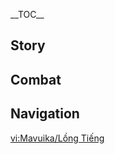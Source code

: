 {{CharacterTabs}}
{{LanguageTabs}}
__TOC__
==Story==
{{VO/Story
|character           = Mavuika
|language            = zh
|language_s          = zh
|language_t          = zh-tw
|name_s              = 玛薇卡
|name_t              = 瑪薇卡

|vo_01_01_title_s    = 初次见面…
|vo_01_01_title_t    = 初次見面…
|vo_01_01_subtitle   = Hello
|vo_01_01_file       = VO_{language}{character} Hello.ogg
|vo_01_01_tx_s       = 追寻火焰在时间长河中的足迹，我们将至黑之地以血泪铸成家园，而今，长路向前延续，旅途正待新篇。现任火神玛薇卡，助你的视野中再无漆黑。
|vo_01_01_tx_t       = 追尋火焰在時間長河中的足跡，我們將至黑之地以血淚鑄成家園。而今，長路向前延續，旅途正待新篇。現任火神瑪薇卡，使{{MC|m=你|f=妳}}的視野中再無漆黑。
|vo_01_01_rm         = 

|vo_02_01_title_s    = 闲聊·冒险
|vo_02_01_title_t    = 閒聊·冒險
|vo_02_01_subtitle   = Chat: Adventures
|vo_02_01_file       = VO_{language}{character} Chat - Adventures.ogg
|vo_02_01_tx_s       = 探索与挑战…嗯，冒险家的生活很合我的胃口。
|vo_02_01_tx_t       = 探索與挑戰…嗯，冒險家的生活很合我的胃口。
|vo_02_01_rm         = 

|vo_02_02_title_s    = 闲聊·体验
|vo_02_02_title_t    = 閒聊·體驗
|vo_02_02_subtitle   = Chat: Experience
|vo_02_02_file       = VO_{language}{character} Chat - Experience.ogg
|vo_02_02_tx_s       = 神明总是在天上待着，不常来地上走走可不行。
|vo_02_02_tx_t       = 神明總是在天上待著，不常來地上走走可不行。
|vo_02_02_rm         = 

|vo_02_03_title_s    = 闲聊·循光
|vo_02_03_title_t    = 閒聊·循光
|vo_02_03_subtitle   = Chat: Light
|vo_02_03_file       = VO_{language}{character} Chat - Light.ogg
|vo_02_03_tx_s       = 许多昆虫有循光而行的本能，人类也是如此，只是我们称那道光为「希望」。
|vo_02_03_tx_t       = 許多昆蟲有循光而行的本能，人類也是如此，只是我們稱那道光為「希望」。
|vo_02_03_rm         = 

|vo_03_01_title_s    = 下雪的时候…
|vo_03_01_title_t    = 下雪的時候…
|vo_03_01_subtitle   = When It Snows
|vo_03_01_file       = VO_{language}{character} When It Snows.ogg
|vo_03_01_tx_s       = 嗯&mdash;&mdash;好凉快啊，纳塔可没有这样的好地方。
|vo_03_01_tx_t       = 嗯&mdash;&mdash;好涼快啊，納塔可沒有這樣的好地方。
|vo_03_01_rm         = 

|vo_03_02_title_s    = 阳光很好…
|vo_03_02_title_t    = 陽光很好…
|vo_03_02_subtitle   = When the Sun Is Out
|vo_03_02_file       = VO_{language}{character} When the Sun Is Out.ogg
|vo_03_02_tx_s       = 天气真好，很适合户外观光。走，上车，跟我去跑两圈？
|vo_03_02_tx_t       = 天氣真好，很適合戶外觀光。走，上車，跟我去跑兩圈？
|vo_03_02_rm         = 

|vo_03_03_title_s    = 雨过天晴…
|vo_03_03_title_t    = 雨過天晴…
|vo_03_03_subtitle   = After the Rain
|vo_03_03_file       = VO_{language}{character} After the Rain.ogg
|vo_03_03_tx_s       = 湿漉漉的很不舒服吧？正好休息片刻，我用火帮你烘干一下。
|vo_03_03_tx_t       = 濕搭搭的很不舒服吧？正好休息片刻，我用火幫{{MC|m=你|f=妳}}烘乾一下。
|vo_03_03_rm         = 

|vo_03_04_title_s    = 在沙漠的时候…
|vo_03_04_title_t    = 在沙漠的時候…
|vo_03_04_subtitle   = In the Desert
|vo_03_04_file       = VO_{language}{character} In the Desert.ogg
|vo_03_04_tx_s       = 沙子是火焰与文明的天敌，唯有断壁残垣还在讲述着过往。
|vo_03_04_tx_t       = 沙子是火焰與文明的天敵，唯有斷垣殘壁還在講述著過往。
|vo_03_04_rm         = 

|vo_04_01_title_s    = 早上好…
|vo_04_01_title_t    = 早安…
|vo_04_01_subtitle   = Good Morning
|vo_04_01_file       = VO_{language}{character} Good Morning.ogg
|vo_04_01_tx_s       = 醒过来的时候，我会把一天的计划在脑中快速过一次，然后…就会失望地发现，我必须起床了。
|vo_04_01_tx_t       = 醒過來的時候，我會把一天的計畫在腦中快速過一次，然後…就會失望地發現，我必須起床了。
|vo_04_01_rm         = 

|vo_04_02_title_s    = 中午好…
|vo_04_02_title_t    = 午安…
|vo_04_02_subtitle   = Good Afternoon
|vo_04_02_file       = VO_{language}{character} Good Afternoon.ogg
|vo_04_02_tx_s       = 吃过午饭了吗？「沃陆之邦」送来了新鲜的水果，我感觉是很棒的餐后甜点，尝尝看吧。
|vo_04_02_tx_t       = 吃過午飯了嗎？「沃陸之邦」送來了新鮮的水果，我覺得是很棒的餐後甜點，吃吃看吧。
|vo_04_02_rm         = 

|vo_04_03_title_s    = 晚上好…
|vo_04_03_title_t    = 晚上好…
|vo_04_03_subtitle   = Good Evening
|vo_04_03_file       = VO_{language}{character} Good Evening.ogg
|vo_04_03_tx_s       = 「回声之子」道路整修的方案及预算，嗯…哦，晚上好，已经这个时间了啊。
|vo_04_03_tx_t       = 「回聲之子」道路整修的方案及預算，嗯…哦，{{MC|m=你|f=妳}}好，已經這個時間了啊。
|vo_04_03_rm         = 

|vo_04_04_title_s    = 晚安…
|vo_04_04_title_t    = 晚安…
|vo_04_04_subtitle   = Good Night
|vo_04_04_file       = VO_{language}{character} Good Night.ogg
|vo_04_04_tx_s       = 晚安，我还要再忙一些事，就当是休息了。啊，我的意思是，「忙碌」对我而言是一种享受。
|vo_04_04_tx_t       = 晚安，我還要再忙一些事，就當是休息了。啊，我的意思是「忙碌」對我而言是一種享受。
|vo_04_04_rm         = 

|vo_05_01_title_s    = 关于玛薇卡自己·头发
|vo_05_01_title_t    = 關於瑪薇卡自己·頭髮
|vo_05_01_subtitle   = About {character}: Hair
|vo_05_01_file       = VO_{language}{character} About {character} - Hair.ogg
|vo_05_01_tx_s       = 好奇我的头发？放心吧，这是种非常友善的火，一点都不烫，也不会引燃任何物品，它只会在敌人的身上展现出全部的威力&mdash;&mdash;你明白我的意思吧？
|vo_05_01_tx_t       = 好奇我的頭髮？放心吧，這是種非常友善的火，一點都不燙，也不會引燃任何物品，只會在敵人的身上展現出全部的威力&mdash;&mdash;{{MC|m=你|f=妳}}明白我的意思吧？
|vo_05_01_rm         = 

|vo_05_02_title_s    = 关于玛薇卡自己·留言
|vo_05_02_title_t    = 關於瑪薇卡自己·留言
|vo_05_02_subtitle   = About {character}: Message
|vo_05_02_quest      = Black Stone Under a White Stone
|vo_05_02_friendship = 4
|vo_05_02_file       = VO_{language}{character} About {character} - Message.ogg
|vo_05_02_tx_s       = 纳塔历史上存在很多火神，他们都会选出最关键的知识与记忆放入圣火，提供给继位者学习。由于信息量很大，有时候甚至会影响到学习者的神智，所以我在火中留下了一句话&mdash;&mdash;「成为火之前，请先为自我的存在而骄傲。」
|vo_05_02_tx_t       = 納塔歷史上存在很多火神，他們都會選出最關鍵的知識與記憶放入聖火，提供給繼位者學習。由於資訊量很大，有時候甚至會影響到學習者的神智，所以我在火中留下了一句話&mdash;&mdash;「成為火之前，請先為自我的存在而驕傲。」
|vo_05_02_rm         = 

|vo_06_01_title_s    = 关于我们·执剑
|vo_06_01_title_t    = 關於我們·執劍
|vo_06_01_subtitle   = About Us: Fighting Side By Side
|vo_06_01_quest      = Incandescent Ode of Resurrection
|vo_06_01_file       = VO_{language}{character} About Us - Fighting Side By Side.ogg
|vo_06_01_tx_s       = 计划是最可靠的指引，但也绝非不可改动的神圣律令，我在五百年前无法预知你的到来，但当我见到并了解你之后，我就知道计划值得因你而变动。从结果上看，与你一同执剑，是无比正确的决断。
|vo_06_01_tx_t       = 計畫是最可靠的指引，但也絕非不可改動的神聖律令。我在五百年前無法預知{{MC|m=你|f=妳}}的到來，但當我見到{{MC|m=你|f=妳}}、瞭解{{MC|m=你|f=妳}}之後，我就知道計畫值得因{{MC|m=你|f=妳}}而變動。從結果上看，與{{MC|m=你|f=妳}}一同執劍是無比正確的決斷。
|vo_06_01_rm         = 

|vo_06_02_title_s    = 关于我们·古名
|vo_06_02_title_t    = 關於我們·古名
|vo_06_02_subtitle   = About Us: Ancient Names
|vo_06_02_quest      = Incandescent Ode of Resurrection
|vo_06_02_friendship = 6
|vo_06_02_file       = VO_{language}{character} About Us - Ancient Names.ogg
|vo_06_02_tx_s       = 你可能还没有意识到「杜麦尼」这个全新的古名会在未来的纳塔留下多么重要的影响：之后的每一代人讲起「杜麦尼」的故事，就会提到这场战斗，提及每一位英雄，而「杜麦尼」会和「基扬戈兹」紧密相连，我们将会和纳塔一同存续到永远。
|vo_06_02_tx_t       = {{MC|m=你|f=妳}}可能還沒有意識到「杜麥尼」這個全新的古名，會在未來的納塔留下多麼重要的影響。之後的每一代人講起「杜麥尼」的故事，就會提到這場戰鬥、提及每一位英雄，而「杜麥尼」會和「基揚戈茲」緊密相連，我們將會和納塔一同存續到永遠。
|vo_06_02_rm         = 

|vo_07_01_title_s    = 关于「神之眼」…
|vo_07_01_title_t    = 關於「神之眼」…
|vo_07_01_subtitle   = About the [[Vision]]
|vo_07_01_friendship = 4
|vo_07_01_file       = VO_{language}{character} About the Vision.ogg
|vo_07_01_tx_s       = 对人类来说，「神之眼」和「古名」都是来自神明的馈赠，区别在于前者赐予了元素力，而后者提供的则是精神上的支持。但我始终认为，有无身外之物的加持都不妨碍一个人变得伟大，成为英雄，因为更重要的东西，是炽热的「心」。
|vo_07_01_tx_t       = 對人類來說，「神之眼」和「古名」都是來自神明的饋贈，區別在於前者賜予了元素力，而後者提供的則是精神上的支持。但我始終認為有無身外之物的加持，都不影響一個人變得偉大、成為英雄，因為更重要的東西，是熾熱的「心」。
|vo_07_01_rm         = 

|vo_07_02_title_s    = 有什么想要分享…
|vo_07_02_title_t    = 有什麼想要分享…
|vo_07_02_subtitle   = Something to Share
|vo_07_02_file       = VO_{language}{character} Something to Share.ogg
|vo_07_02_tx_s       = 小时候我父亲告诉我，一个木桶能装多少水，取决于最短的那块木板，但如果想要不断进步，就要甘愿成为那块最短的木板&mdash;&mdash;承认自我的不足，向优秀者请教，这样的人并不是失败者，而是进取者。
|vo_07_02_tx_t       = 小時候我父親告訴我，一個木桶能裝多少水取決於最短的那塊木板，但如果想要不斷進步，就要甘願成為那塊最短的木板&mdash;&mdash;承認自我的不足、向優秀者請教，這樣的人並不是失敗者，而是進取者。
|vo_07_02_rm         = 

|vo_07_03_title_s    = 感兴趣的见闻…
|vo_07_03_title_t    = 感興趣的見聞…
|vo_07_03_subtitle   = Interesting Things
|vo_07_03_file       = VO_{language}{character} Interesting Things.ogg
|vo_07_03_tx_s       = 幼年的匿叶龙特别可爱，我的龙伙伴希塔塔特别特别黏人，只要看见我，不管离我多远，都会开心地冲进我怀里来。这让我妹妹伊妮有点嫉妒，所以她看到希塔塔跑过来的时候，她也会跑过来，我得同时接住他们两个，哈哈哈。
|vo_07_03_tx_t       = 幼年的匿葉龍非常可愛，我的龍夥伴希塔塔特別特別黏人，只要看見我&mdash;&mdash;不管離我多遠&mdash;&mdash;都會開心地衝進我懷裡來。這讓我妹妹伊妮有點嫉妒，所以她看到希塔塔跑過來的時候，她也會跑過來，我得同時接住他們兩個，哈哈哈。
|vo_07_03_rm         = 

|vo_08_01_title_s    = 关于希诺宁…
|vo_08_01_title_t    = 關於希諾寧…
|vo_08_01_subtitle   = About [[Xilonen]]
|vo_08_01_friendship = 4
|vo_08_01_file       = VO_{language}{character} About Xilonen.ogg
|vo_08_01_tx_s       = 希诺宁是纳塔最优秀的工匠之一，不仅掌握古名的打造方法，还对秘源技术颇有研究，就算是需要创造前所未有的东西，她也勇于挑战，总能拿出好的结果，虽然过程通常会有点波折…嗯，比如改设计之类的。
|vo_08_01_tx_t       = 希諾寧是納塔最優秀的工匠之一，不僅掌握古名的打造方法，還對秘源技術頗有研究。就算是需要創造前所未有的東西，她也勇於挑戰，總能拿出好結果，雖然過程通常會有點波折…嗯，譬如改設計之類的。
|vo_08_01_rm         = 

|vo_08_02_title_s    = 关于茜特菈莉…
|vo_08_02_title_t    = 關於茜特菈莉…
|vo_08_02_subtitle   = About [[Citlali]]
|vo_08_02_quest      = The Rainbow Destined to Burn
|vo_08_02_friendship = 4
|vo_08_02_file       = VO_{language}{character} About Citlali.ogg
|vo_08_02_tx_s       = 很多人觉得她脾气古怪，难以相处，我认为只是普通的琐事不配让她放在心上。当真正需要她担心的事出现，她会有多认真，你们应该已经见识过了…有时候我觉得像她这样的性格很容易被卷入险境，所以我会向她隐瞒一些东西，可是…想要不被她洞察到也很难，她太敏锐了。
|vo_08_02_tx_t       = 很多人覺得她脾氣古怪、難以相處，我認為只是普通的瑣事不配讓她放在心上。當真正需要她擔心的事出現她會有多認真，{{MC|m=你|f=妳}}們應該已經見識過了…有時候我覺得像她這樣的性格很容易被捲入險境，所以我會向她隱瞞一些東西，可是…想要不被她洞察到也很難，她太敏銳了。
|vo_08_02_rm         = 

|vo_08_03_title_s    = 关于恰斯卡…
|vo_08_03_title_t    = 關於恰斯卡…
|vo_08_03_subtitle   = About [[Chasca]]
|vo_08_03_quest      = Incandescent Ode of Resurrection
|vo_08_03_friendship = 4
|vo_08_03_file       = VO_{language}{character} About Chasca.ogg
|vo_08_03_tx_s       = 能在深渊的影响下存活，本就是种奇迹，更令人感动的是，她在纳塔邂逅的人与龙，共同帮助她找到了活下去的「理由」。现在我已无须担心她的坚韧，但我还是想要尽我所能，为她留出一个更加温柔的「居所」&mdash;&mdash;再坚强的人，也需要休息。
|vo_08_03_tx_t       = 能在深淵的影響下存活本就是種奇蹟，更令人感動的是她在納塔邂逅的人與龍，共同幫助她找到了活下去的「理由」。現在我已無須擔心她的堅韌，但我還是想要盡我所能為她留出一個更加溫柔的「居所」&mdash;&mdash;再堅強的人，也需要休息。
|vo_08_03_rm         = 

|vo_08_04_title_s    = 关于欧洛伦…
|vo_08_04_title_t    = 關於歐洛倫…
|vo_08_04_subtitle   = About [[Ororon]]
|vo_08_04_quest      = The Rainbow Destined to Burn
|vo_08_04_friendship = 4
|vo_08_04_file       = VO_{language}{character} About Ororon.ogg
|vo_08_04_tx_s       = 在我看来，他的真实性格和外在表现出的东西相去甚远，他就像是一块被冰块包裹的熔岩，让他冷静下来的东西是族人与朋友，让他躁动不安的则是守护他们的冲动，与成为英雄的使命感…这种情绪并不理智，但又难能可贵。
|vo_08_04_tx_t       = 在我看來，他的真實性格和外在表現出的樣子相去甚遠。他就像是一塊被冰塊包裹的熔岩，讓他冷靜下來的東西是族人與朋友，讓他躁動不安的則是守護他們的衝動，與成為英雄的使命感…這種情緒並不理智，但又難能可貴。
|vo_08_04_rm         = 

|vo_08_05_title_s    = 关于伊安珊·纠缠
|vo_08_05_title_t    = 關於伊安珊·糾纏
|vo_08_05_subtitle   = About [[Iansan]]: Being Targeted
|vo_08_05_friendship = 4
|vo_08_05_file       = VO_{language}{character} About Iansan - Being Targeted.ogg
|vo_08_05_tx_s       = 伊安珊刚刚获得古名参加归火圣夜巡礼的时候，总是被人当成软柿子，所以在团体赛的时候找她战斗的人非常多，虽然她每次都能赢，但也会消耗大量的体能，这也让她起初的成绩并不好。而越是这样，她就越容易被人缠上…
|vo_08_05_tx_t       = 伊安珊剛剛獲得古名參加歸火聖夜巡禮的時候，總是被人當成軟柿子，所以在團體賽的時候找她戰鬥的人非常多。雖然她每次都能贏，但也會消耗大量的體能，這也讓她起初的成績並不好。而越是這樣，她就越容易被人纏上…
|vo_08_05_rm         = 

|vo_08_06_title_s    = 关于伊安珊·证明
|vo_08_06_title_t    = 關於伊安珊·證明
|vo_08_06_subtitle   = About Iansan: Proving Yourself
|vo_08_06_friendship = 4
|vo_08_06_file       = VO_{language}{character} About Iansan - Proving Yourself.ogg
|vo_08_06_tx_s       = 我给了她建议，只要大家都知道她是个强者，就不会有那么多人找麻烦了。但我没想到的是，伊安珊沉思片刻，想到的方法竟然是在归火圣夜巡礼的时候和我打一场。哈哈哈，她的实力远超我的预料，这一场也很有效果，再也不会有人瞧不起她了。
|vo_08_06_tx_t       = 我給了她建議，只要大家都知道她是個強者，就不會有那麼多人找麻煩了。但我沒想到的是伊安珊沉思片刻，想到的方法竟然是在歸火聖夜巡禮的時候和我打一場。哈哈哈，她的實力遠超我的預料，這一場也很有效果，再也不會有人瞧不起她了。
|vo_08_06_rm         = 

|vo_08_07_title_s    = 关于玛拉妮…
|vo_08_07_title_t    = 關於瑪拉妮…
|vo_08_07_subtitle   = About [[Mualani]]
|vo_08_07_quest      = Black Stone Under a White Stone
|vo_08_07_friendship = 4
|vo_08_07_file       = VO_{language}{character} About Mualani.ogg
|vo_08_07_tx_s       = 她和图帕克的性格完全不同，却都继承了「沃摩延」之名。「团结」重要的并不是方式，而是内心中珍视友人与家园，愿意为此献出全力的精神…虽然我这么说，但当时的玛拉妮一定没想这么多，她只是很清楚，卡齐娜与她自己的生命同等重要。
|vo_08_07_tx_t       = 她和圖帕克的性格完全不同，卻都繼承了「沃摩延」之名。「團結」重要的並不是方式，而是內心珍視友人與家園，願意為此獻出全力的精神…雖然我這樣說，但當時的瑪拉妮一定沒想這麼多，她只是很清楚卡齊娜與她自己的生命同等重要。
|vo_08_07_rm         = 

|vo_08_08_title_s    = 关于基尼奇…
|vo_08_08_title_t    = 關於基尼奇…
|vo_08_08_subtitle   = About [[Kinich]]
|vo_08_08_quest      = Black Stone Under a White Stone
|vo_08_08_friendship = 4
|vo_08_08_file       = VO_{language}{character} About Kinich.ogg
|vo_08_08_tx_s       = 「马力卜」除了回火还有一个含义是「代价」，你们可能会疑问，相较于其他古名，这并非是一个表达积极含义的词语。但其实「代价」象征着时刻保持清醒，敢于分析现状，提出问题，哪怕是泼冷水和说丧气话，如果没有这样的人在，众人很容易因情绪而陷入死局，因小失大。
|vo_08_08_tx_t       = 「馬力卜」除了回火還有一個含義是「代價」，{{MC|m=你|f=妳}}們可能會感到疑惑&mdash;&mdash;相較於其他古名，這並非是一個表達積極含義的詞語。但其實「代價」象徵著時刻保持清醒，敢於分析現狀、提出問題，哪怕是潑冷水和說喪氣話。如果沒有這樣的人在，眾人很容易因情緒而陷入死局，因小失大。
|vo_08_08_rm         = 

|vo_08_09_title_s    = 关于卡齐娜…
|vo_08_09_title_t    = 關於卡齊娜…
|vo_08_09_subtitle   = About [[Kachina]]
|vo_08_09_quest      = Black Stone Under a White Stone
|vo_08_09_friendship = 4
|vo_08_09_file       = VO_{language}{character} About Kachina.ogg
|vo_08_09_tx_s       = 在你们帮助卡齐娜从夜神之国平安归来之后，我去了她家，和首领一起再次表达了歉意，还送去了一些慰问品。迷失在夜神之国的这段经历会在卡齐娜的成长中残留很多影响，而这些影响本不应该发生…我对此负有责任。
|vo_08_09_tx_t       = 在{{MC|m=你|f=妳}}們幫助卡齊娜從夜神之國平安歸來之後，我去了她家和首領一起再次表達了歉意，還送了一些慰問品過去。迷失在夜神之國的這段經歷會在卡齊娜的成長中殘留很多影響，而這些影響本不應該發生…我對此負有責任。
|vo_08_09_rm         = 

|vo_08_10_title_s    = 关于瓦雷莎…
|vo_08_10_title_t    = 關於瓦雷莎…
|vo_08_10_subtitle   = About [[Varesa]]
|vo_08_10_friendship = 4
|vo_08_10_file       = VO_{language}{character} About Varesa.ogg
|vo_08_10_tx_s       = 归火圣夜巡礼举办期间，「倦意之屋」的消费都由我个人承担，但每次去结账的时候，都会发现有个客人点了八十人份的套餐。起初我还以为是大型的亲朋好友观光团，结果没想到…居然就是她一个人。
|vo_08_10_tx_t       = 歸火聖夜巡禮舉辦期間，「倦意之屋」的消費都由我個人承擔，但每次去結帳的時候，都會發現有個客人點了八十人份的套餐。起初我還以為是大型的親朋好友觀光團，結果沒想到…居然就是她一個人。
|vo_08_10_rm         = 

|vo_08_11_title_s    = 关于伊法…
|vo_08_11_title_t    = 關於伊法…
|vo_08_11_subtitle   = About [[Ifa]]
|vo_08_11_friendship = 4
|vo_08_11_file       = VO_{language}{character} About Ifa.ogg
|vo_08_11_tx_s       = 除了精湛的医术外，一个好医生往往拥有很强的沟通能力。而当与医患语言不通时，就需要更敏锐的观察力和同理心。这就是为什么伊法总是能和不同性格的人交上朋友吧。<br>所以说，如有人或者龙和伊法关系不好…哈哈，我想应该不是伊法的问题。
|vo_08_11_tx_t       = 除了精湛的醫術外，一個好醫生往往擁有很強的溝通能力。而當醫患語言不通時，就需要更敏銳的觀察力和同理心。這就是為什麼伊法總是能和不同性格的人交朋友吧。<br>所以說，如有人或龍和伊法關係不好…哈哈，我想應該不是伊法的問題。
|vo_08_11_rm         = 

|vo_08_12_title_s    = 关于「队长」…
|vo_08_12_title_t    = 關於「隊長」…
|vo_08_12_subtitle   = About [[The Captain]]
|vo_08_12_quest      = Incandescent Ode of Resurrection
|vo_08_12_friendship = 4
|vo_08_12_file       = VO_{language}{character} About The Captain.ogg
|vo_08_12_tx_s       = 同样是五百年的时间，我想对他而言会更加漫长，当死亡的权利被剥夺，人生就成为了没有终点的旅途，人类的精神很容易就在这种虚无中耗竭。可是他依然抓住了唯一的胜利机会，获得了他所追求的圆满。我对像他这般的战士充满敬意。
|vo_08_12_tx_t       = 同樣是五百年的時間，我想對他而言會更加漫長。當死亡的權利被剝奪，人生就成為了沒有終點的旅途，人類的精神很容易就在這種虛無中耗竭。可是他依然抓住了唯一的勝利機會，獲得了他所追求的圓滿。我對像他這般的戰士充滿敬意。
|vo_08_12_rm         = 

|vo_08_13_title_s    = 关于尘世七执政…
|vo_08_13_title_t    = 關於塵世七執政…
|vo_08_13_subtitle   = About [[The Seven]]
|vo_08_13_quest      = Incandescent Ode of Resurrection
|vo_08_13_friendship = 4
|vo_08_13_file       = VO_{language}{character} About The Seven.ogg
|vo_08_13_tx_s       = 很遗憾，我对他们的了解甚至还不如你多，但我相信只有最优秀的领导者，才能让国度存续至今并且向前发展。在纳塔抗击深渊的历史告一段落之后，我也打算和其他国家建立更多联系，并为纳塔接下来的发展做好准备。
|vo_08_13_tx_t       = 很遺憾，我對他們的瞭解甚至還不如{{MC|m=你|f=妳}}多。但我相信只有最優秀的領導者，才能讓國度存續至今，並且向前發展。在納塔抗擊深淵的歷史告一段落之後，我也打算和其他國家建立更多連結，並為納塔接下來的發展做好準備。
|vo_08_13_rm         = 

|vo_08_14_title_s    = 关于梦见月瑞希…
|vo_08_14_title_t    = 關於夢見月瑞希…
|vo_08_14_subtitle   = About [[Yumemizuki Mizuki]]
|vo_08_14_friendship = 4
|vo_08_14_file       = VO_{language}{character} About Yumemizuki Mizuki.ogg
|vo_08_14_tx_s       = 我对这位稻妻客人印象不错。听说她初来纳塔的时候，对「流泉之众」那边的温泉颇为上心，还四处打听和温泉有关的技艺。但她的钻研不为谋利，而是旨在改善人们的精神状态。如此纯粹的目的，理应获得我们的敬重与帮助。<br>说起来…稻妻的现任执政也喜欢泡温泉吗？要是此事属实，我似乎知道该如何和她拉近关系了。
|vo_08_14_tx_t       = 我對這位稻妻客人印象不錯。聽說她初來納塔的時候對「流泉之眾」那邊的溫泉頗為上心，還四處打聽和溫泉有關的技藝。但她的鑽研不為謀利，而是旨在改善人們的精神狀態。如此純粹的目的，理應獲得我們的敬重與幫助。<br>話說回來…稻妻的現任執政也喜歡泡溫泉嗎？要是此事屬實，我似乎知道該如何和她拉近關係了。
|vo_08_14_rm         = 

|vo_09_01_title_s    = 想要了解玛薇卡·其一
|vo_09_01_title_t    = 想要瞭解瑪薇卡·其一
|vo_09_01_subtitle   = More About {character}: I
|vo_09_01_file       = VO_{language}{character} More About {character} - 01.ogg
|vo_09_01_tx_s       = 哦？没问题，我还挺喜欢讲故事的，只不过就这么讲未免单调了点，我们先去来上两杯吧。
|vo_09_01_tx_t       = 哦？沒問題，我還滿喜歡講故事的，只不過直接這樣講未免單調了點，我們先去來個兩杯吧。
|vo_09_01_rm         = 

|vo_09_02_title_s    = 想要了解玛薇卡·其二
|vo_09_02_title_t    = 想要瞭解瑪薇卡·其二
|vo_09_02_subtitle   = More about {character}: II
|vo_09_02_friendship = 3
|vo_09_02_file       = VO_{language}{character} More About {character} - 02.ogg
|vo_09_02_tx_s       = 驰轮车的操控并不复杂，只要稍加练习就能驾驭，不过如果想要高速行驶，还需要加装许多安全配件。什么？你说我现在已经骑得很快了？用希诺宁的原话来解释&mdash;&mdash;「你身强体壮，用不着这个。」
|vo_09_02_tx_t       = 馳輪車的操控並不複雜，只要稍加練習就能駕馭，不過如果想要高速行駛，還需要加裝許多安全配件。什麼？{{MC|m=你|f=妳}}說我現在已經騎得很快了？用希諾寧的原話來解釋&mdash;&mdash;「妳身強體壯，用不著這個。」
|vo_09_02_rm         = 

|vo_09_03_title_s    = 想要了解玛薇卡·其三
|vo_09_03_title_t    = 想要瞭解瑪薇卡·其三
|vo_09_03_subtitle   = More about {character}: III
|vo_09_03_quest      = Black Stone Under a White Stone
|vo_09_03_friendship = 4
|vo_09_03_file       = VO_{language}{character} More About {character} - 03.ogg
|vo_09_03_tx_s       = 我的遗憾当然也有很多。因为使命在身，我无法为任何人驻足停留，我所积累的知识和力量能最有效率地解决问题，但很多时候人们需要的只是「陪伴」…在这方面，我让很多人失望过。优柔寡断只会带来更深重的痛苦，我唯一能做的就是克制。
|vo_09_03_tx_t       = 我的遺憾當然也有很多。因為使命在身，我無法為任何人駐足停留，我所累積的知識和力量能最有效率地解決問題，但很多時候人們需要的只是「陪伴」…在這方面，我讓很多人失望過。優柔寡斷只會帶來更深重的痛苦，我唯一能做的就是克制。
|vo_09_03_rm         = 

|vo_09_04_title_s    = 想要了解玛薇卡·其四
|vo_09_04_title_t    = 想要瞭解瑪薇卡·其四
|vo_09_04_subtitle   = More about {character}: IV
|vo_09_04_quest      = The Rainbow Destined to Burn
|vo_09_04_friendship = 5
|vo_09_04_file       = VO_{language}{character} More About {character} - 04.ogg
|vo_09_04_tx_s       = 解放神座之力升上高空之后，我的灵魂也和地脉紧紧相连，我能感受到战士的热血，普通人的坚强，以及受害者的伤痛…亲历这些情绪，已经是第二次了，所幸有你和英雄们的帮助，这次的结局完全不同，这也证明了我们的坚持是有价值的。
|vo_09_04_tx_t       = 解放神座之力升上高空之後，我的靈魂也和地脈緊緊相連。我能感受到戰士的熱血、普通人的堅強，以及受害者的傷痛…親歷這些情緒已經是第二次了，所幸有{{MC|m=你|f=妳}}和英雄們的幫助，這次的結局完全不同，這也證明了我們的堅持是有價值的。
|vo_09_04_rm         = 

|vo_09_05_title_s    = 想要了解玛薇卡·其五
|vo_09_05_title_t    = 想要瞭解瑪薇卡·其五
|vo_09_05_subtitle   = More about {character}: V
|vo_09_05_quest      = Incandescent Ode of Resurrection
|vo_09_05_friendship = 6
|vo_09_05_file       = VO_{language}{character} More About {character} - 05.ogg
|vo_09_05_tx_s       = 我作为火神最重要的职责已经告一段落，原本在这崭新的纳塔里并没有我的位置，我在几百年前就接受了这一切，而现在这种状态，反而让我有点手足无措…不过在你的身上，我已经看到了我应该前往的方向&mdash;&mdash;去探寻，去学习，去拯救。
|vo_09_05_tx_t       = 我作為火神最重要的職責已經告一段落。原本在這嶄新的納塔裡並沒有我的位置，我在幾百年前就接受了這一切。而現在這種狀態，反而讓我有點手足無措…不過在{{MC|m=你|f=妳}}身上，我已經看到了我應該前往的方向&mdash;&mdash;去探尋、去學習、去拯救。
|vo_09_05_rm         = 

|vo_10_01_title_s    = 玛薇卡的爱好…
|vo_10_01_title_t    = 瑪薇卡的愛好…
|vo_10_01_subtitle   = {character}'s Hobbies
|vo_10_01_file       = VO_{language}{character} Hobbies.ogg
|vo_10_01_tx_s       = 变强。比如完成艰难的挑战，解开复杂的谜题，战胜强大的敌人…比起重复相同的事，成就感才是我的快乐源泉。
|vo_10_01_tx_t       = 變強。譬如完成艱難的挑戰、解開複雜的謎題、戰勝強大的敵人…比起重複相同的事，成就感才是我的快樂源泉。
|vo_10_01_rm         = 

|vo_10_02_title_s    = 玛薇卡的烦恼…
|vo_10_02_title_t    = 瑪薇卡的煩惱…
|vo_10_02_subtitle   = {character}'s Troubles
|vo_10_02_file       = VO_{language}{character} Troubles.ogg
|vo_10_02_tx_s       = 「『恐龙与遗迹侦探』由于人气不佳，决定不再制作拓展内容和解密合集…」这可是我最喜欢的桌面谜题，不能因为它的题目太难，规则难以理解，就认为它做得不好吧。唉，不过既然是销量原因也没办法，写一封匿名信鼓励作者吧，希望以后还能玩到他的新作。
|vo_10_02_tx_t       = 「『恐龍與遺蹟偵探』由於人氣不佳，決定不再製作衍伸內容和解謎合輯…」這可是我最喜歡的解謎桌遊，不能因為它的題目太難、規則難以理解，就認為它做得不好吧？唉…不過既然是銷量原因也沒辦法，寫一封匿名信鼓勵作者吧…希望以後還能玩到他的新作。
|vo_10_02_rm         = 

|vo_10_03_title_s    = 喜欢的食物…
|vo_10_03_title_t    = 喜歡的食物…
|vo_10_03_subtitle   = Favorite Food
|vo_10_03_file       = VO_{language}{character} Favorite Food.ogg
|vo_10_03_tx_s       = 哪怕是最简单的家常菜，每家人做出来的味道也不一样，有时候差别还很大。我在圣火竞技场吃过好几种炖肉，每种都很好吃，做法都有独到之处，但轮到我自己做的时候，我还是会选择我家的味道。
|vo_10_03_tx_t       = 哪怕是最簡單的家常菜，每家人做出來的味道也不一樣，有時候差別還很大。我在聖火競技場吃過好幾種燉肉，每種都很好吃，做法都有獨到之處，但輪到我自己做的時候，我還是會選擇我家的味道。
|vo_10_03_rm         = 

|vo_10_04_title_s    = 讨厌的食物…
|vo_10_04_title_t    = 討厭的食物…
|vo_10_04_subtitle   = Least Favorite Food
|vo_10_04_file       = VO_{language}{character} Least Favorite Food.ogg
|vo_10_04_tx_s       = 我没有不喜欢的食材，但我比较反感形式大于内容的食物，比如要花三个小时才能走完全程的「正餐」…虽然能感受到厨师的创意与巧思，但我还是愿意将时间投入到更有效率的事情上。
|vo_10_04_tx_t       = 我沒有不喜歡的食材，但我對於形式大於內容的食物有點反感，譬如要花三個小時才能走完全程的「正餐」…雖然能感受到廚師的創意與巧思，但我還是願意將時間投入到更有效率的事情上。
|vo_10_04_rm         = 

|vo_11_01_title_s    = 收到赠礼·其一
|vo_11_01_title_t    = 收到贈禮·其一
|vo_11_01_subtitle   = Receiving a Gift: I
|vo_11_01_file       = VO_{language}{character} Receiving a Gift - 01.ogg
|vo_11_01_tx_s       = 谢谢你，相当合我的口味，你有菜谱吗？我也想学学看。
|vo_11_01_tx_t       = 謝謝{{MC|m=你|f=妳}}，相當合我的口味，{{MC|m=你|f=妳}}有食譜嗎？我也想學學看。
|vo_11_01_rm         = 

|vo_11_02_title_s    = 收到赠礼·其二
|vo_11_02_title_t    = 收到贈禮·其二
|vo_11_02_subtitle   = Receiving a Gift: II
|vo_11_02_file       = VO_{language}{character} Receiving a Gift - 02.ogg
|vo_11_02_tx_s       = 我大体满意，不过还能想到几个改进点。
|vo_11_02_tx_t       = 我大致上滿意，不過還能想到幾個改進點。
|vo_11_02_rm         = 

|vo_11_03_title_s    = 收到赠礼·其三
|vo_11_03_title_t    = 收到贈禮·其三
|vo_11_03_subtitle   = Receiving a Gift: III
|vo_11_03_file       = VO_{language}{character} Receiving a Gift - 03.ogg
|vo_11_03_tx_s       = 没想到吃起来还不坏，我能够接受。
|vo_11_03_tx_t       = 沒想到吃起來還不壞，我能夠接受。
|vo_11_03_rm         = 

|vo_12_01_title_s    = 生日…
|vo_12_01_title_t    = 生日…
|vo_12_01_subtitle   = Birthday
|vo_12_01_file       = VO_{language}{character} Birthday.ogg
|vo_12_01_tx_s       = 从今天开始，你可以把每个值得纪念的成就都写在纸上，保存到下一次生日的时候再拿出来，这样你就会拥有一份来自自己的生日礼物。希望这些记录，能够让你时刻记住，你有多么了不起，生日快乐。
|vo_12_01_tx_t       = 從今天開始，{{MC|m=你|f=妳}}可以把每個值得紀念的成就都寫在紙上，放到下一次生日的時候再拿出來，這樣{{MC|m=你|f=妳}}就會擁有一份來自自己的生日禮物。希望這些紀錄能夠讓{{MC|m=你|f=妳}}時刻記住{{MC|m=你|f=妳}}有多麼了不起，生日快樂。
|vo_12_01_rm         = 

|vo_13_01_title_s    = 突破的感受·起
|vo_13_01_title_t    = 突破的感受·起
|vo_13_01_subtitle   = Feelings About Ascension: Intro
|vo_13_01_ascension  = 1
|vo_13_01_file       = VO_{language}{character} Feelings About Ascension - 01.ogg
|vo_13_01_tx_s       = 舒展筋骨的感觉，我喜欢。
|vo_13_01_tx_t       = 舒展筋骨的感覺，我喜歡。
|vo_13_01_rm         = 

|vo_13_02_title_s    = 突破的感受·承
|vo_13_02_title_t    = 突破的感受·承
|vo_13_02_subtitle   = Feelings About Ascension: Building Up
|vo_13_02_ascension  = 2
|vo_13_02_file       = VO_{language}{character} Feelings About Ascension - 02.ogg
|vo_13_02_tx_s       = 力量越来越强，不过我的实力还远不止此。
|vo_13_02_tx_t       = 力量越來越強，不過我的實力還遠不止於此。
|vo_13_02_rm         = 

|vo_13_03_title_s    = 突破的感受·转
|vo_13_03_title_t    = 突破的感受·轉
|vo_13_03_subtitle   = Feelings About Ascension: Climax
|vo_13_03_ascension  = 4
|vo_13_03_file       = VO_{language}{character} Feelings About Ascension - 03.ogg
|vo_13_03_tx_s       = 火焰愈发澄澈，我的灵魂与肉体也愈发契合，这等力量，才是践行「领袖」职责的保证。
|vo_13_03_tx_t       = 火焰更加澄澈，我的靈魂與肉體也更加契合。這等力量，才是踐行「領袖」職責的保證。
|vo_13_03_rm         = 

|vo_13_04_title_s    = 突破的感受·合
|vo_13_04_title_t    = 突破的感受·合
|vo_13_04_subtitle   = Feelings About Ascension: Conclusion
|vo_13_04_ascension  = 6
|vo_13_04_file       = VO_{language}{character} Feelings About Ascension - 04.ogg
|vo_13_04_tx_s       = 自从与你相遇，我的力量再次获得了质的飞跃。我们各自拥有不同的使命，是责任感与正义感将我们相连。对于你所提供的帮助，我感激不尽。
|vo_13_04_tx_t       = 自從與{{MC|m=你|f=妳}}相遇，我的力量再次獲得了飛躍。我們各自擁有不同的使命，是責任感與正義感將我們相連。對於{{MC|m=你|f=妳}}所提供的幫助，我感激不盡。
|vo_13_04_rm         = 
}}

==Combat==
{{Combat VO
|character           = Mavuika
|language            = zh

|skill_1_tx_s        = 点燃吧。
|skill_1_tx_t        = 點燃吧。
|skill_1_rm_s        = 
|skill_1_rm_t        = 
|skill_2_tx_s        = 焚灭不净！
|skill_2_tx_t        = 焚滅不淨！
|skill_2_rm_s        = 
|skill_2_rm_t        = 
|skill_3_tx_s        = 烈日随我。
|skill_3_tx_t        = 烈日隨我。
|skill_3_rm_s        = 
|skill_3_rm_t        = 
|skill_4_tx_s        = 要加速了。
|skill_4_tx_t        = 要加速了。
|skill_4_rm          = 
|skill_5_tx_s        = 动力全开！
|skill_5_tx_t        = 動力全開！
|skill_5_rm_s        = 
|skill_5_rm_t        = 
|skill_6_tx_s        = 谁要阻拦？
|skill_6_tx_t        = 誰要阻攔？
|skill_6_rm_s        = 
|skill_6_rm_t        = 
|skill_7_tx_s        = ''(Normal Attack)''
|skill_7_tx_t        = ''(Normal Attack)''
|skill_7_file        = Elemental Skill 1 Normal Attack 01,Elemental Skill 1 Normal Attack 02,Elemental Skill 1 Normal Attack 03,Elemental Skill 1 Normal Attack 04,Elemental Skill 1 Normal Attack 05,Elemental Skill 1 Normal Attack 5 01, Elemental Skill 1 Normal Attack 5 02, Elemental Skill 1 Normal Attack 06
|skill_8_tx_s        = ''(Heavy Attack)''
|skill_8_tx_t        = ''(Heavy Attack)''
|skill_8_file        = Elemental Skill 1 Heavy Attack 01,Elemental Skill 1 Heavy Attack 02

|burst_1_tx_s        = 恭听太阳的轰鸣！
|burst_1_tx_t        = 恭聽太陽的轟鳴！
|burst_1_rm_s        = 
|burst_1_rm_t        = 
|burst_2_tx_s        = 无赦天火！
|burst_2_tx_t        = 無赦天火！
|burst_2_rm_s        = 
|burst_2_rm_t        = 
|burst_3_tx_s        = 埋葬于赤焰之下！
|burst_3_tx_t        = 埋葬於赤焰之下！
|burst_3_rm_s        = 
|burst_3_rm_t        = 

|sprint-s_1_file     = Sprint Start 01,Sprint Start 02,Sprint Start 03

|glider_1_file       = Deploying Wind Glider 01,Deploying Wind Glider 02,Deploying Wind Glider 03

|chest_1_tx_s        = 冒险的嘉奖，很有纪念意义。
|chest_1_tx_t        = 冒險的嘉獎，很有紀念意義。
|chest_1_rm_s        = 
|chest_1_rm_t        = 
|chest_2_tx_s        = 多了一份能加入收藏的东西。
|chest_2_tx_t        = 多了一份能加入收藏的東西。
|chest_2_rm_s        = 
|chest_2_rm_t        = 
|chest_3_tx_s        = 还不错，我很喜欢。
|chest_3_tx_t        = 還不錯，我很喜歡。
|chest_3_rm_s        = 
|chest_3_rm_t        = 

|low-hp_1_tx_s       = 不能再失误了。
|low-hp_1_tx_t       = 不能再失誤了。
|low-hp_1_rm_s       = 
|low-hp_1_rm_t       = 
|low-hp_2_tx_s       = 需要调整。
|low-hp_2_tx_t       = 需要調整。
|low-hp_2_rm_s       = 
|low-hp_2_rm_t       = 
|low-hp_3_tx_s       = 也该认真起来了。
|low-hp_3_tx_t       = 也該認真起來了。
|low-hp_3_rm_s       = 
|low-hp_3_rm_t       = 

|ally-low-hp_1_tx_s  = 战斗的事交给我。
|ally-low-hp_1_tx_t  = 戰鬥的事交給我。
|ally-low-hp_1_rm_s  = 
|ally-low-hp_1_rm_t  = 
|ally-low-hp_2_tx_s  = 不要勉强自己。
|ally-low-hp_2_tx_t  = 不要勉強自己。
|ally-low-hp_2_rm_s  = 
|ally-low-hp_2_rm_t  = 

|fallen_1_tx_s       = 火，不会熄灭…
|fallen_1_tx_t       = 火，不會熄滅…
|fallen_1_rm_s       = 
|fallen_1_rm_t       = 
|fallen_2_tx_s       = 传承，终结了吗？
|fallen_2_tx_t       = 傳承，終結了嗎？
|fallen_2_rm_s       = 
|fallen_2_rm_t       = 
|fallen_3_tx_s       = 命运，如此？
|fallen_3_tx_t       = 命運，如此？
|fallen_3_rm_s       = 
|fallen_3_rm_t       = 

|hit-l_1_file        = Light Hit Taken 01,Light Hit Taken 02,Light Hit Taken 03,Light Hit Taken 04,Light Hit Taken 05,Light Hit Taken 06

|hit-h_1_tx_s        = 不错啊。
|hit-h_1_tx_t        = 不錯啊。
|hit-h_1_rm_s        = 
|hit-h_1_rm_t        = 
|hit-h_2_file        = Heavy Hit Taken 02,Heavy Hit Taken 03,Heavy Hit Taken 04,Heavy Hit Taken 05,Heavy Hit Taken 06

|join_1_tx_s         = 火神玛薇卡，参战。
|join_1_tx_t         = 火神瑪薇卡，參戰。
|join_1_rm_s         = 
|join_1_rm_t         = 
|join_2_tx_s         = 当然没问题。
|join_2_tx_t         = 當然沒問題。
|join_2_rm_s         = 
|join_2_rm_t         = 
|join_3_tx_s         = 我随时准备就绪。
|join_3_tx_t         = 我隨時準備就緒。
|join_3_rm_s         = 
|join_3_rm_t         = 

|idle_1_file         = 

|atk-l_1_file        = Light Attack 01,Light Attack 02,Light Attack 03,Light Attack 04,Light Attack 05,Light Attack 06,Light Attack 07

|atk-m_1_file        = Mid Attack 01,Mid Attack 02,Mid Attack 03

|atk-h_1_file        = Heavy Attack 01,Heavy Attack 02,Heavy Attack 03,Heavy Attack 04,Heavy Attack 05,Heavy Attack 06

|climb_1_file        = Climbing 01,Climbing 02,Climbing 03

|climb-b_1_file      = Climbing Breath 01,Climbing Breath 02,Climbing Breath 03

|jump_1_file         = Jumping 01,Jumping 02,Jumping 03,Jumping 04,Jumping 05

<!-- Nightsoul Transmission -->
|nightsoul_1_file = Nightsoul Transmission 01
}}

==Navigation==
{{Character Navbox|VO-ZH}}

[[vi:Mavuika/Lồng Tiếng]]